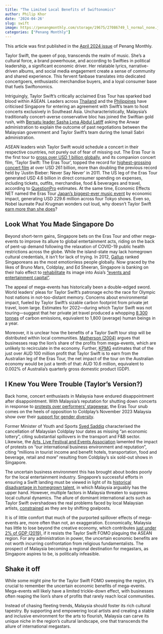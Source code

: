 ```yaml
---
title: "The Limited Local Benefits of Swiftonomics"
author: Philip Khor
date: '2024-04-26'
slug: swift
image: https://penangmonthly.com/storage/19675/27086749_l_normal_none.jpg
categories: ["Penang Monthly"]
---
```


::: callout-note
This article was first published in the [April 2024 issue](https://penangmonthly.com/article/21121/the-limited-local-benefits-of-swiftonomics) of Penang Monthly.
:::

Taylor Swift, the queen of pop, transcends the realm of music. She's a cultural force, a brand powerhouse, and according to Swifties in political leadership, a significant economic driver. Her relatable lyrics, narrative-driven albums, and social media engagement create a sense of community and shared experience. This fervent fanbase translates into dedicated concertgoers, enthusiastic merchandise buyers, and a loyal consumer base that fuels Swiftonomics.

Intriguingly, Taylor Swift's critically acclaimed Eras Tour has sparked bad blood within ASEAN. Leaders across [Thailand](https://thediplomat.com/2024/03/singapores-pm-defends-taylor-swift-exclusivity-arrangement/) and the [Philippines](https://thediplomat.com/2024/02/philippine-lawmaker-demands-answers-from-singapore-over-reported-taylor-swift-deal/) have criticised Singapore for entering an agreement with Swift's team to host concerts exclusively in Southeast Asia. Uncharacteristically, Malaysia's traditionally concert-averse conservative bloc has joined the Swiftian gold rush, with [Bersatu leader Sasha Lyna Abdul Latiff](https://mothership.sg/2024/03/why-malaysia-no-taylor-swift/) asking the Anwar administration to explain the outcome of past negotiations between the Malaysian government and Taylor Swift's team during the Ismail Sabri administration. 

ASEAN leaders wish Taylor Swift would schedule a concert in their respective countries, not purely out of fear of missing out. The Eras Tour is the first tour to [gross over USD 1 billion globally](https://www.aljazeera.com/features/2023/12/30/taylor-swift-and-the-strange-power-of), and its companion concert film, 'Taylor Swift: The Eras Tour', topped the record for [highest-grossing concert film](https://variety.com/2024/film/news/taylor-swifts-the-eras-tour-highest-grossing-theatrical-concert-film-1235863956/#!) at over USD 261 billion, more than doubling the previous record held by 'Justin Bieber: Never Say Never' in 2011. The US leg of the Eras Tour generated USD 4.6 billion in direct consumer spending on expenses, including tickets, outfits, merchandise, food & beverages and travel, according to [QuestionPro](https://www.questionpro.com/research/taylor-swift-study/) estimates. At the same time, Economic Effects NET named the Eras Tour [Japan's biggest-ever music event](https://edition.cnn.com/2024/02/07/asia/taylor-swift-japan-tokyo-eras-tour-intl-hnk/index.html) by economic impact, generating USD 229.6 million across four Tokyo shows. Even so, Nobel laureate Paul Krugman wonders out loud, why doesn't Taylor Swift [earn more than she does](https://www.nytimes.com/2023/06/20/opinion/taylor-swift-economics.html?action=click&module=RelatedLinks&pgtype=Article)? 

## Look What You Made Singapore Do

Beyond short-term gains, Singapore bets on the Eras Tour and other mega-events to improve its allure to global entertainment acts, riding on the back of pent-up demand following the relaxation of COVID-19 public health restrictions across the globe. While the island-state may lack homegrown cultural credentials, it isn't for lack of trying. In 2012, [Gallup](https://edition.cnn.com/2012/11/23/world/asia/singapore-emotions-gallup/index.html) ranked Singaporeans as the most emotionless people globally. Now graced by the likes of Bruno Mars, Coldplay, and Ed Sheeran, Singapore is banking on their halo effect to [rehabilitate](https://www.bloomberg.com/opinion/articles/2024-01-07/taylor-swift-is-helping-singapore-ditch-its-dull-image) its image into Asia's ["events and entertainment capital"](https://www.ncbi.nlm.nih.gov/pmc/articles/PMC7151847/). 

The appeal of mega-events has historically been a double-edged sword. World leaders' pleas for Taylor Swift's patronage echo the race for Olympic host nations in not-too-distant memory. Concerns about environmental impact, fueled by Taylor Swift's sizable carbon footprint from private jet travel, loom large. Estimates for 2022---during which Taylor Swift was not touring---suggest that her private jet travel produced a whopping [8,300 tonnes](https://carbonmarketwatch.org/2024/02/13/taylor-swift-and-the-top-polluters-department/) of carbon emissions, equivalent to 1,800 (average) human beings in a year. 

Moreover, it is unclear how the benefits of a Taylor Swift tour stop will be distributed within local communities. [Matherson (2004)](https://crossworks.holycross.edu/cgi/viewcontent.cgi?article=1103&context=econ_working_papers) argues that businesses reap the lion's share of the profits from mega-events, which are unlikely to recirculate in the economy. Further, [KPMG](https://kpmg.com/au/en/home/media/press-releases/2024/02/taylor-swift-s-tour-won-t-bankroll-australia.html) estimates that of the just over AUD 100 million profit that Taylor Swift is to earn from the Australian leg of the Eras Tour, the net impact of the tour on the Australian economy would be just a tenth of that: AUD 10.6 million, equivalent to 0.002% of Australia's quarterly gross domestic product (GDP). 

## I Knew You Were Trouble (Taylor's Version?)

Back home, concert enthusiasts in Malaysia have endured disappointment after disappointment. With Malaysia's reputation for shutting down concerts in response to [protests over performers' stagewear](https://vulcanpost.com/835234/international-artist-ban-cancel-concert-performance-malaysia/), the Eras Tour snub comes on the heels of opposition to Coldplay's November 2023 Malaysia show over their [support for gender diversity](https://www.theguardian.com/music/2023/nov/22/coldplay-concert-to-go-ahead-in-malaysia-amid-opposition-from-conservative-muslims). 

Former Minister of Youth and Sports [Syed Saddiq](https://www.theguardian.com/music/2023/nov/22/coldplay-concert-to-go-ahead-in-malaysia-amid-opposition-from-conservative-muslims) characterised the cancellation of Malaysian Coldplay tour dates as missing "an economic lottery", citing substantial spillovers in the transport and F&B sector. Likewise, the [Arts, Live Festival and Events Association](https://www.facebook.com/alifemalaysia/posts/pfbid02hzM9wY5DwgYDVCh9wCrdnGmwiqqrciTXkHCmWdwyxF2x5hG7GFjqkgsiG5CDY3Dnl) lamented the impact of protests on "our international business environment and reputation", citing "millions in tourist income and benefit hotels, transportation, food and beverage, retail and more" resulting from Coldplay's six sold-out shows in Singapore. 

The uncertain business environment this has brought about bodes poorly for the local entertainment industry. Singapore's successful efforts in ensuring a Swift landing must be viewed in light of its [historical disadvantage in homegrown talent](https://www.bloomberg.com/opinion/articles/2024-01-07/taylor-swift-is-helping-singapore-ditch-its-dull-image), in which Malaysia arguably has the upper hand. However, multiple factors in Malaysia threaten to suppress local cultural dynamics. The allure of dominant international acts such as Taylor Swift overshadows the real problems faced by local Malaysian artists, [constrained](https://asia.nikkei.com/Editor-s-Picks/Tea-Leaves/Malaysia-highlights-disconnect-in-approach-to-popular-culture) as they are by shifting goalposts.

It is of little comfort that much of the purported spillover effects of mega-events are, more often than not, an exaggeration. Economically, Malaysia has little to lose beyond the creative economy, which contributes [just under 2% of GDP (2019)](https://www.malaymail.com/news/malaysia/2021/10/04/creative-industry-contributed-rm29.4b-to-gdp-in-2019-says-deputy-minister/2010634), if it resists the Taylor Swift FOMO plaguing the ASEAN region. For any administration in power, the uncertain economic benefits are not worth incurring confrontation from religious fundamentalists. The prospect of Malaysia becoming a regional destination for megastars, as Singapore aspires to be, is politically infeasible.

## Shake it off

While some might pine for the Taylor Swift FOMO sweeping the region, it's crucial to remember the uncertain economic benefits of mega-events. Mega-events will likely have a limited trickle-down effect, with businesses often reaping the lion's share of profits that rarely reach local communities.

Instead of chasing fleeting trends, Malaysia should foster its rich cultural tapestry. By supporting and empowering local artists and creating a stable and inclusive environment for the arts to flourish, Malaysia can carve its unique niche in the region's cultural landscape, one that transcends the allure of international megastars.
